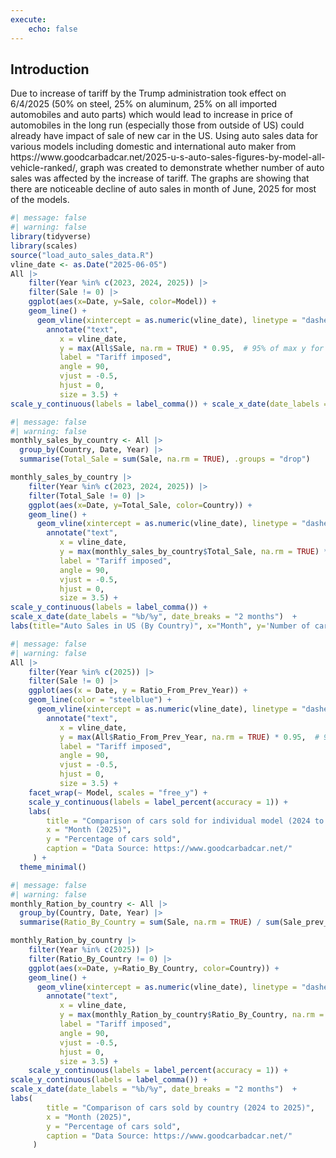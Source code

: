 ```yaml
---
execute:
    echo: false
---
```

## Introduction
Due to increase of tariff by the Trump administration took effect on 6/4/2025 (50% on steel, 25% on aluminum, 25% on all imported automobiles and auto parts) which would lead to increase in price of automobiles in the long run (especially those from outside of US) could already have impact of sale of new car in the US.  Using auto sales data for various models including domestic and international auto maker from https://www.goodcarbadcar.net/2025-u-s-auto-sales-figures-by-model-all-vehicle-ranked/, graph was created to demonstrate whether number of auto sales was affected by the increase of tariff.  The graphs are showing that there are noticeable decline of auto sales in month of June, 2025 for most of the models.


```r
#| message: false
#| warning: false
library(tidyverse)
library(scales)
source("load_auto_sales_data.R")
vline_date <- as.Date("2025-06-05")
All |> 
    filter(Year %in% c(2023, 2024, 2025)) |> 
    filter(Sale != 0) |> 
    ggplot(aes(x=Date, y=Sale, color=Model)) + 
    geom_line() + 
      geom_vline(xintercept = as.numeric(vline_date), linetype = "dashed", color = "black") +
        annotate("text",
           x = vline_date,
           y = max(All$Sale, na.rm = TRUE) * 0.95,  # 95% of max y for better placement
           label = "Tariff imposed",
           angle = 90,
           vjust = -0.5,
           hjust = 0,
           size = 3.5) +
scale_y_continuous(labels = label_comma()) + scale_x_date(date_labels = "%b/%y", date_breaks = "2 months")  + labs(title="Auto Sales in US (By Model)", x="Month", y='Number of cars sold', caption='Data Source: https://www.goodcarbadcar.net/')
```
```r
#| message: false
#| warning: false
monthly_sales_by_country <- All |>
  group_by(Country, Date, Year) |>
  summarise(Total_Sale = sum(Sale, na.rm = TRUE), .groups = "drop")

monthly_sales_by_country |>
    filter(Year %in% c(2023, 2024, 2025)) |> 
    filter(Total_Sale != 0) |> 
    ggplot(aes(x=Date, y=Total_Sale, color=Country)) + 
    geom_line() + 
      geom_vline(xintercept = as.numeric(vline_date), linetype = "dashed", color = "black") +
        annotate("text",
           x = vline_date,
           y = max(monthly_sales_by_country$Total_Sale, na.rm = TRUE) * 0.95,  # 95% of max y for better placement
           label = "Tariff imposed",
           angle = 90,
           vjust = -0.5,
           hjust = 0,
           size = 3.5) +
scale_y_continuous(labels = label_comma()) + 
scale_x_date(date_labels = "%b/%y", date_breaks = "2 months")  + 
labs(title="Auto Sales in US (By Country)", x="Month", y='Number of cars sold', caption='Data Source: https://www.goodcarbadcar.net/')
```

```r
#| message: false
#| warning: false
All |> 
    filter(Year %in% c(2025)) |> 
    filter(Sale != 0) |> 
    ggplot(aes(x = Date, y = Ratio_From_Prev_Year)) +
    geom_line(color = "steelblue") +
      geom_vline(xintercept = as.numeric(vline_date), linetype = "dashed", color = "black") +
        annotate("text",
           x = vline_date,
           y = max(All$Ratio_From_Prev_Year, na.rm = TRUE) * 0.95,  # 95% of max y for better placement
           label = "Tariff imposed",
           angle = 90,
           vjust = -0.5,
           hjust = 0,
           size = 3.5) +
    facet_wrap(~ Model, scales = "free_y") +
    scale_y_continuous(labels = label_percent(accuracy = 1)) +
    labs(
        title = "Comparison of cars sold for individual model (2024 to 2025)",
        x = "Month (2025)",
        y = "Percentage of cars sold",
        caption = "Data Source: https://www.goodcarbadcar.net/"
     ) +
  theme_minimal()
```


```r
#| message: false
#| warning: false
monthly_Ration_by_country <- All |>
  group_by(Country, Date, Year) |>
  summarise(Ratio_By_Country = sum(Sale, na.rm = TRUE) / sum(Sale_prev_year, na.rm = TRUE), .groups = "drop")

monthly_Ration_by_country |>
    filter(Year %in% c(2025)) |> 
    filter(Ratio_By_Country != 0) |> 
    ggplot(aes(x=Date, y=Ratio_By_Country, color=Country)) + 
    geom_line() + 
      geom_vline(xintercept = as.numeric(vline_date), linetype = "dashed", color = "black") +
        annotate("text",
           x = vline_date,
           y = max(monthly_Ration_by_country$Ratio_By_Country, na.rm = TRUE) * 0.95,  # 95% of max y for better placement
           label = "Tariff imposed",
           angle = 90,
           vjust = -0.5,
           hjust = 0,
           size = 3.5) +
    scale_y_continuous(labels = label_percent(accuracy = 1)) +
scale_y_continuous(labels = label_comma()) + 
scale_x_date(date_labels = "%b/%y", date_breaks = "2 months")  + 
labs(
        title = "Comparison of cars sold by country (2024 to 2025)",
        x = "Month (2025)",
        y = "Percentage of cars sold",
        caption = "Data Source: https://www.goodcarbadcar.net/"
     ) 
```